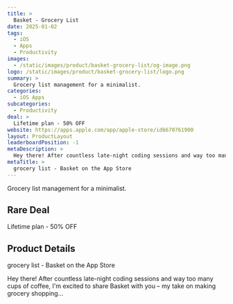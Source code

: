 ```yaml
---
title: >
  Basket - Grocery List
date: 2025-01-02
tags:
  - iOS
  - Apps
  - Productivity
images:
  - /static/images/product/basket-grocery-list/og-image.png
logo: /static/images/product/basket-grocery-list/logo.png
summary: >
  Grocery list management for a minimalist.
categories:
  - iOS Apps
subcategories:
  - Productivity
deal: >
  Lifetime plan - 50% OFF
website: https://apps.apple.com/app/apple-store/id6670761900
layout: ProductLayout
leaderboardPosition: -1
metaDescription: >
  Hey there! After countless late-night coding sessions and way too many cups of coffee, I'm excited to share Basket with you – my take on making grocery shopping…
metaTitle: >
  ‎grocery list - Basket on the App Store
---
```

Grocery list management for a minimalist.

## Rare Deal

Lifetime plan - 50% OFF

## Product Details

‎grocery list - Basket on the App Store

Hey there! After countless late-night coding sessions and way too many cups of coffee, I'm excited to share Basket with you – my take on making grocery shopping…
